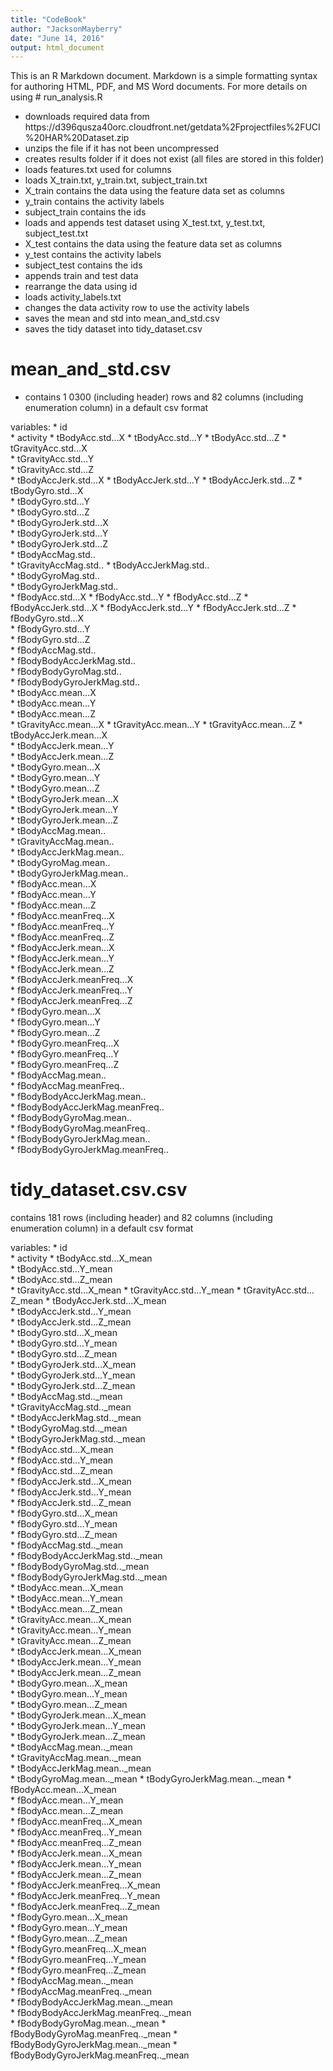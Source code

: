 ```yaml
---
title: "CodeBook"
author: "JacksonMayberry"
date: "June 14, 2016"
output: html_document
---
```


This is an R Markdown document. Markdown is a simple formatting syntax for authoring HTML, PDF, and MS Word documents. For more details on using 
# run_analysis.R 

* downloads required data from https://d396qusza40orc.cloudfront.net/getdata%2Fprojectfiles%2FUCI%20HAR%20Dataset.zip
* unzips the file if it has not been uncompressed
* creates results folder if it does not exist (all files are stored in this folder)
* loads features.txt used for columns
* loads X_train.txt, y_train.txt, subject_train.txt
* X_train contains the data using the feature data set as columns
* y_train contains the activity labels
* subject_train contains the ids
* loads and appends test dataset using X_test.txt, y_test.txt, subject_test.txt
* X_test contains the data using the feature data set as columns
* y_test contains the activity labels
* subject_test contains the ids
* appends train and test data
* rearrange the data using id
* loads activity_labels.txt
* changes the data activity row to use the activity labels
* saves the mean and std into mean_and_std.csv
* saves the tidy dataset into tidy_dataset.csv

# mean_and_std.csv

* contains 1 0300 (including header) rows and 82 columns (including enumeration column) in a default csv format

variables:
*  id  
*  activity	
*  tBodyAcc.std...X	
*  tBodyAcc.std...Y	
*  tBodyAcc.std...Z	
*  tGravityAcc.std...X	
*  tGravityAcc.std...Y	
*  tGravityAcc.std...Z	
*  tBodyAccJerk.std...X	
*  tBodyAccJerk.std...Y	
*  tBodyAccJerk.std...Z	
*  tBodyGyro.std...X	
*  tBodyGyro.std...Y	
*  tBodyGyro.std...Z	
*  tBodyGyroJerk.std...X	
*  tBodyGyroJerk.std...Y	
*  tBodyGyroJerk.std...Z	
*  tBodyAccMag.std..	
*  tGravityAccMag.std..	
*  tBodyAccJerkMag.std..	
*  tBodyGyroMag.std..	
*  tBodyGyroJerkMag.std..	
*  fBodyAcc.std...X	
*  fBodyAcc.std...Y	
*  fBodyAcc.std...Z	
*  fBodyAccJerk.std...X	
*  fBodyAccJerk.std...Y	
*  fBodyAccJerk.std...Z	
*  fBodyGyro.std...X	
*  fBodyGyro.std...Y	
*  fBodyGyro.std...Z	
*  fBodyAccMag.std..	
*  fBodyBodyAccJerkMag.std..	
*  fBodyBodyGyroMag.std..	
*  fBodyBodyGyroJerkMag.std..	
*  tBodyAcc.mean...X	
*  tBodyAcc.mean...Y	
*  tBodyAcc.mean...Z	
*  tGravityAcc.mean...X	
*  tGravityAcc.mean...Y	
*  tGravityAcc.mean...Z	
*  tBodyAccJerk.mean...X	
*  tBodyAccJerk.mean...Y	
*  tBodyAccJerk.mean...Z	
*  tBodyGyro.mean...X	
*  tBodyGyro.mean...Y	
*  tBodyGyro.mean...Z	
*  tBodyGyroJerk.mean...X	
*  tBodyGyroJerk.mean...Y	
*  tBodyGyroJerk.mean...Z	
*  tBodyAccMag.mean..	
*  tGravityAccMag.mean..	
*  tBodyAccJerkMag.mean..	
*  tBodyGyroMag.mean..	
*  tBodyGyroJerkMag.mean..	
*  fBodyAcc.mean...X	
*  fBodyAcc.mean...Y	
*  fBodyAcc.mean...Z	
*  fBodyAcc.meanFreq...X	
*  fBodyAcc.meanFreq...Y	
*  fBodyAcc.meanFreq...Z	
*  fBodyAccJerk.mean...X	
*  fBodyAccJerk.mean...Y	
*  fBodyAccJerk.mean...Z	
*  fBodyAccJerk.meanFreq...X	
*  fBodyAccJerk.meanFreq...Y	
*  fBodyAccJerk.meanFreq...Z	
*  fBodyGyro.mean...X	
*  fBodyGyro.mean...Y	
*  fBodyGyro.mean...Z	
*  fBodyGyro.meanFreq...X	
*  fBodyGyro.meanFreq...Y	
*  fBodyGyro.meanFreq...Z	
*  fBodyAccMag.mean..	
*  fBodyAccMag.meanFreq..	
*  fBodyBodyAccJerkMag.mean..	
*  fBodyBodyAccJerkMag.meanFreq..	
*  fBodyBodyGyroMag.mean..	
*  fBodyBodyGyroMag.meanFreq..	
*  fBodyBodyGyroJerkMag.mean..	
*  fBodyBodyGyroJerkMag.meanFreq..

# tidy_dataset.csv.csv
contains 181 rows (including header) and 82 columns (including enumeration column) in a default csv format

variables:
*  id	
*  activity	
*  tBodyAcc.std...X_mean	
*  tBodyAcc.std...Y_mean	
*  tBodyAcc.std...Z_mean	
*  tGravityAcc.std...X_mean	
*  tGravityAcc.std...Y_mean	
*  tGravityAcc.std...Z_mean	
*  tBodyAccJerk.std...X_mean	
*  tBodyAccJerk.std...Y_mean	
*  tBodyAccJerk.std...Z_mean	
*  tBodyGyro.std...X_mean	
*  tBodyGyro.std...Y_mean	
*  tBodyGyro.std...Z_mean	
*  tBodyGyroJerk.std...X_mean	
*  tBodyGyroJerk.std...Y_mean	
*  tBodyGyroJerk.std...Z_mean	
*  tBodyAccMag.std.._mean	
*  tGravityAccMag.std.._mean	
*  tBodyAccJerkMag.std.._mean	
*  tBodyGyroMag.std.._mean	
*  tBodyGyroJerkMag.std.._mean	
*  fBodyAcc.std...X_mean	
*  fBodyAcc.std...Y_mean	
*  fBodyAcc.std...Z_mean	
*  fBodyAccJerk.std...X_mean	
*  fBodyAccJerk.std...Y_mean	
*  fBodyAccJerk.std...Z_mean	
*  fBodyGyro.std...X_mean	
*  fBodyGyro.std...Y_mean	
*  fBodyGyro.std...Z_mean	
*  fBodyAccMag.std.._mean	
*  fBodyBodyAccJerkMag.std.._mean	
*  fBodyBodyGyroMag.std.._mean	
*  fBodyBodyGyroJerkMag.std.._mean	
*  tBodyAcc.mean...X_mean	
*  tBodyAcc.mean...Y_mean	
*  tBodyAcc.mean...Z_mean	
*  tGravityAcc.mean...X_mean	
*  tGravityAcc.mean...Y_mean	
*  tGravityAcc.mean...Z_mean	
*  tBodyAccJerk.mean...X_mean	
*  tBodyAccJerk.mean...Y_mean	
*  tBodyAccJerk.mean...Z_mean	
*  tBodyGyro.mean...X_mean	
*  tBodyGyro.mean...Y_mean	
*  tBodyGyro.mean...Z_mean	
*  tBodyGyroJerk.mean...X_mean	
*  tBodyGyroJerk.mean...Y_mean	
*  tBodyGyroJerk.mean...Z_mean	
*  tBodyAccMag.mean.._mean	
*  tGravityAccMag.mean.._mean	
*  tBodyAccJerkMag.mean.._mean	
*  tBodyGyroMag.mean.._mean	
*  tBodyGyroJerkMag.mean.._mean	
*  fBodyAcc.mean...X_mean	
*  fBodyAcc.mean...Y_mean	
*  fBodyAcc.mean...Z_mean	
*  fBodyAcc.meanFreq...X_mean	
*  fBodyAcc.meanFreq...Y_mean	
*  fBodyAcc.meanFreq...Z_mean	
*  fBodyAccJerk.mean...X_mean	
*  fBodyAccJerk.mean...Y_mean	
*  fBodyAccJerk.mean...Z_mean	
*  fBodyAccJerk.meanFreq...X_mean	
*  fBodyAccJerk.meanFreq...Y_mean	
*  fBodyAccJerk.meanFreq...Z_mean	
*  fBodyGyro.mean...X_mean	
*  fBodyGyro.mean...Y_mean	
*  fBodyGyro.mean...Z_mean	
*  fBodyGyro.meanFreq...X_mean	
*  fBodyGyro.meanFreq...Y_mean	
*  fBodyGyro.meanFreq...Z_mean	
*  fBodyAccMag.mean.._mean	
*  fBodyAccMag.meanFreq.._mean	
*  fBodyBodyAccJerkMag.mean.._mean	
*  fBodyBodyAccJerkMag.meanFreq.._mean	
*  fBodyBodyGyroMag.mean.._mean	
*  fBodyBodyGyroMag.meanFreq.._mean	
*  fBodyBodyGyroJerkMag.mean.._mean	
*  fBodyBodyGyroJerkMag.meanFreq.._mean